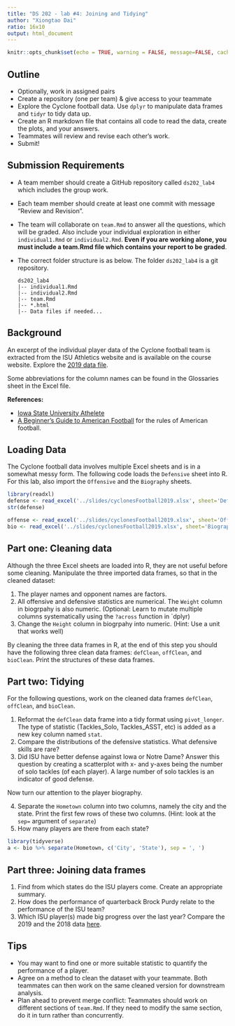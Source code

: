 ```yaml
---
title: "DS 202 - lab #4: Joining and Tidying"
author: "Xiongtao Dai"
ratio: 16x10
output: html_document
---
```


```r
knitr::opts_chunk$set(echo = TRUE, warning = FALSE, message=FALSE, cache=TRUE)
```

## Outline

- Optionally, work in assigned pairs
- Create a repository (one per team) & give access to your teammate
- Explore the Cyclone football data. Use `dplyr` to manipulate data frames and `tidyr` to tidy data up. 
- Create an R markdown file that contains all code to read the data, create the plots, and your answers.
- Teammates will review and revise each other's work.
- Submit!


## Submission Requirements

- A team member should create a GitHub repository called `ds202_lab4` which includes the group work.
- Each team member should create at least one commit with message "Review and Revision".
- The team will collaborate on `team.Rmd` to answer all the questions, which will be graded. Also include your individual exploration in either `individual1.Rmd` or `individual2.Rmd`. **Even if you are working alone, you must include a team.Rmd file which contains your report to be graded**.
- The correct folder structure is as below. The folder `ds202_lab4` is a git repository.

    ```
    ds202_lab4
    |-- individual1.Rmd
    |-- individual2.Rmd
    |-- team.Rmd
    |-- *.html
    |-- Data files if needed...
    ```

## Background
An excerpt of the individual player data of the Cyclone football team is extracted from the ISU Athletics website and is available on the course website. Explore the [2019 data file](../slides/cyclonesFootball2019.xlsx).

Some abbreviations for the column names can be found in the Glossaries sheet in the Excel file.

**References:**

- [Iowa State University Athelete](https://cyclones.com/index.aspx)
- [A Beginner's Guide to American Football](https://www.youtube.com/watch?v=3t6hM5tRlfA) for the rules of American football.

## Loading Data

The Cyclone football data involves multiple Excel sheets and is in a somewhat messy form. The following code loads the `Defensive` sheet into R. For this lab, also import the `Offensive` and the `Biography` sheets.
```r
library(readxl)
defense <- read_excel('../slides/cyclonesFootball2019.xlsx', sheet='Defensive')
str(defense)
```

```r
offense <- read_excel('../slides/cyclonesFootball2019.xlsx', sheet='Offensive')
bio <- read_excel('../slides/cyclonesFootball2019.xlsx', sheet='Biography')
```

## Part one: Cleaning data
Although the three Excel sheets are loaded into R, they are not useful before some cleaning. Manipulate the three imported data frames, so that in the cleaned dataset: 

1. The player names and opponent names are factors.
2. All offensive and defensive statistics are numerical. The `Weight` column in biogrpahy is also numeric. (Optional: Learn to mutate multiple columns systematically using the `?across` function in `dplyr)
3. Change the `Height` column in biogrpahy into numeric. (Hint: Use a unit that works well)

By cleaning the three data frames in R, at the end of this step you should have the following three clean data frames: `defClean`, `offClean`, and `bioClean`. Print the structures of these data frames.

## Part two: Tidying
For the following questions, work on the cleaned data frames `defClean`, `offClean`, and `bioClean`.

1. Reformat the `defClean` data frame into a tidy format using `pivot_longer`. The type of statistic (Tackles_Solo, Tackles_ASST, etc) is added as a new key column named `stat`. 
2. Compare the distributions of the defensive statistics. What defensive skills are rare?
3. Did ISU have better defense against Iowa or Notre Dame? Answer this question by creating a scatterplot with x- and y-axes being the number of solo tackles (of each player). A large number of solo tackles is an indicator of good defense. 

  Now turn our attention to the player biography.

4. Separate the `Hometown` column into two columns, namely the city and the state. Print the first few rows of these two columns. (Hint: look at the `sep=` argument of `separate`)
5. How many players are there from each state?
```r
library(tidyverse)
a <- bio %>% separate(Hometown, c('City', 'State'), sep = ', ')
```

## Part three: Joining data frames

1. Find from which states do the ISU players come. Create an appropriate summary.
<!-- 2. Is there a relationship between the player statistics and their positions? -->
3. How does the performance of quarterback Brock Purdy relate to the performance of the ISU team?
4. Which ISU player(s) made big progress over the last year? Compare the 2019 and the 2018 data [here](../slides/cyclonesFootball2018.xlsx). 


## Tips
- You may want to find one or more suitable statistic to quantify the performance of a player.
- Agree on a method to clean the dataset with your teammate. Both teammates can then work on the same cleaned version for downstream analysis.
- Plan ahead to prevent merge conflict: Teammates should work on different sections of `team.Rmd`. If they need to modify the same section, do it in turn rather than concurrently. 